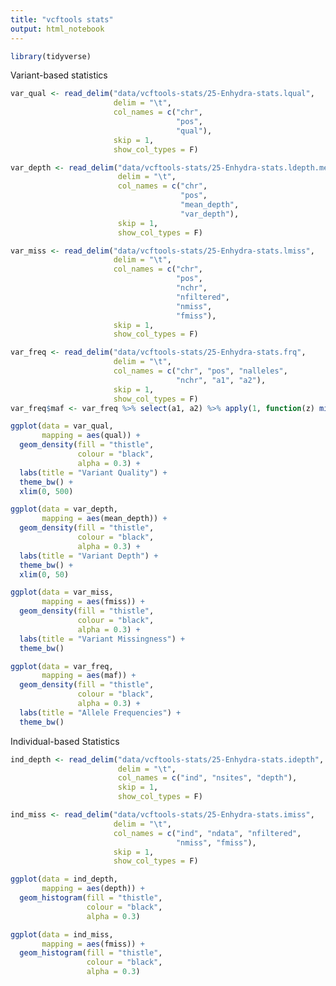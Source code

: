 ```yaml
---
title: "vcftools stats"
output: html_notebook
---
```


```r
library(tidyverse)
```

Variant-based statistics
```r
var_qual <- read_delim("data/vcftools-stats/25-Enhydra-stats.lqual", 
                       delim = "\t", 
                       col_names = c("chr", 
                                     "pos", 
                                     "qual"), 
                       skip = 1, 
                       show_col_types = F)

var_depth <- read_delim("data/vcftools-stats/25-Enhydra-stats.ldepth.mean", 
                        delim = "\t", 
                        col_names = c("chr", 
                                      "pos", 
                                      "mean_depth", 
                                      "var_depth"), 
                        skip = 1, 
                        show_col_types = F)

var_miss <- read_delim("data/vcftools-stats/25-Enhydra-stats.lmiss", 
                       delim = "\t", 
                       col_names = c("chr", 
                                     "pos", 
                                     "nchr", 
                                     "nfiltered", 
                                     "nmiss", 
                                     "fmiss"), 
                       skip = 1, 
                       show_col_types = F)

var_freq <- read_delim("data/vcftools-stats/25-Enhydra-stats.frq", 
                       delim = "\t", 
                       col_names = c("chr", "pos", "nalleles", 
                                     "nchr", "a1", "a2"), 
                       skip = 1, 
                       show_col_types = F)
var_freq$maf <- var_freq %>% select(a1, a2) %>% apply(1, function(z) min(z))
```

```r
ggplot(data = var_qual, 
       mapping = aes(qual)) +
  geom_density(fill = "thistle", 
               colour = "black", 
               alpha = 0.3) +
  labs(title = "Variant Quality") +
  theme_bw() +
  xlim(0, 500)

ggplot(data = var_depth, 
       mapping = aes(mean_depth)) +
  geom_density(fill = "thistle", 
               colour = "black", 
               alpha = 0.3) +
  labs(title = "Variant Depth") +
  theme_bw() +
  xlim(0, 50)

ggplot(data = var_miss, 
       mapping = aes(fmiss)) +
  geom_density(fill = "thistle", 
               colour = "black", 
               alpha = 0.3) +
  labs(title = "Variant Missingness") +
  theme_bw()

ggplot(data = var_freq, 
       mapping = aes(maf)) +
  geom_density(fill = "thistle", 
               colour = "black", 
               alpha = 0.3) +
  labs(title = "Allele Frequencies") +
  theme_bw()
```


Individual-based Statistics
```r
ind_depth <- read_delim("data/vcftools-stats/25-Enhydra-stats.idepth", 
                        delim = "\t", 
                        col_names = c("ind", "nsites", "depth"), 
                        skip = 1, 
                        show_col_types = F)

ind_miss <- read_delim("data/vcftools-stats/25-Enhydra-stats.imiss", 
                       delim = "\t", 
                       col_names = c("ind", "ndata", "nfiltered", 
                                     "nmiss", "fmiss"), 
                       skip = 1, 
                       show_col_types = F)
```


```r
ggplot(data = ind_depth, 
       mapping = aes(depth)) +
  geom_histogram(fill = "thistle", 
                 colour = "black", 
                 alpha = 0.3)

ggplot(data = ind_miss, 
       mapping = aes(fmiss)) +
  geom_histogram(fill = "thistle", 
                 colour = "black", 
                 alpha = 0.3)
```

